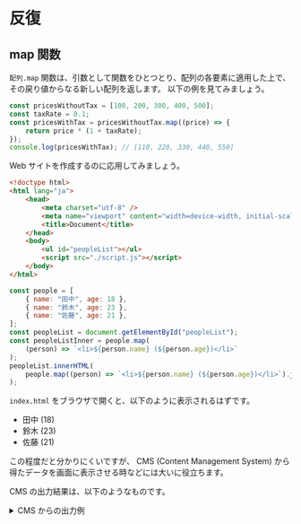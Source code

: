 # 反復

## map 関数

`配列.map` 関数は、引数として関数をひとつとり、配列の各要素に適用した上で、その戻り値からなる新しい配列を返します。
以下の例を見てみましょう。

```js
const pricesWithoutTax = [100, 200, 300, 400, 500];
const taxRate = 0.1;
const pricesWithTax = pricesWithoutTax.map((price) => {
    return price * (1 + taxRate);
});
console.log(pricesWithTax); // [110, 220, 330, 440, 550]
```

Web サイトを作成するのに応用してみましょう。

```html filename="index.html"
<!doctype html>
<html lang="ja">
    <head>
        <meta charset="utf-8" />
        <meta name="viewport" content="width=device-width, initial-scale=1.0" />
        <title>Document</title>
    </head>
    <body>
        <ul id="peopleList"></ul>
        <script src="./script.js"></script>
    </body>
</html>
```

```js filename="script.js"
const people = [
    { name: "田中", age: 18 },
    { name: "鈴木", age: 23 },
    { name: "佐藤", age: 21 },
];
const peopleList = document.getElementById("peopleList");
const peopleListInner = people.map(
    (person) => `<li>${person.name} (${person.age})</li>`
);
peopleList.innerHTML(
    people.map((person) => `<li>${person.name} (${person.age})</li>`).join("")
);
```

`index.html` をブラウザで開くと、以下のように表示されるはずです。

-   田中 (18)
-   鈴木 (23)
-   佐藤 (21)

この程度だと分かりにくいですが、 CMS (Content Management System) から得たデータを画面に表示させる時などには大いに役立ちます。

CMS の出力結果は、以下のようなものです。

<details>
    <summary>CMS からの出力例</summary>

    WordPress の REST API からは、以下のような出力が得られます。
    （本来はこの何倍もの出力があるはずですが、見やすさのために表示項目を制限しています。）

```json
[
    {
        "id": 11199,
        "slug": "2403-tour-notredameseishin",
        "title": {
            "rendered": "2024/03/27 ノートルダム清心中・高等学校 東大ツアー"
        }
    },
    {
        "id": 11093,
        "slug": "2403-tour-yahata",
        "title": {
            "rendered": "2024/03/27 八幡高等学校 東大ツアー"
        }
    },
    {
        "id": 11087,
        "slug": "2403-tour-shakairenkei",
        "title": {
            "rendered": "2024/03/25-26 「東大の研究室をのぞいてみよう！～多様な学生を東大に～」プログラム"
        }
    },
    {
        "id": 11126,
        "slug": "2403-online-kokura",
        "title": {
            "rendered": "2024/03/19 小倉高等学校 オンライン"
        }
    },
    {
        "id": 11022,
        "slug": "2403-online-oshima",
        "title": {
            "rendered": "2024/03/18 大島高等学校 オンライン"
        }
    },
    {
        "id": 11039,
        "slug": "2403-hybrid-iwakuni",
        "title": {
            "rendered": "2024/03/15 岩国高等学校 地方出張セミナー"
        }
    },
    {
        "id": 10969,
        "slug": "2403-tour-sendaidaisan",
        "title": {
            "rendered": "2024/03/08 仙台第三高等学校 東大ツアー"
        }
    },
    {
        "id": 10925,
        "slug": "2403-hybrid-harunogakko",
        "title": {
            "rendered": "2024/03/02~03 春の学校 出張セミナー"
        }
    },
    {
        "id": 10904,
        "slug": "kyoshitsu-hongo-2024",
        "title": {
            "rendered": "【2024最新】東大二次試験の教室 理系編【本郷キャンパス】"
        }
    },
    {
        "id": 10884,
        "slug": "kyoshitsu-komaba-2024",
        "title": {
            "rendered": "【2024最新】東大二次試験の教室 文系編【駒場キャンパス】"
        }
    },
    {
        "id": 10950,
        "slug": "2402-online-takada",
        "title": {
            "rendered": "2024/02/20 高田高等学校 オンライン"
        }
    },
    {
        "id": 10805,
        "slug": "2312-hybrid-isahaya",
        "title": {
            "rendered": "2023/12/28 諫早高等学校・附属中学校 地方出張セミナー"
        }
    },
    {
        "id": 10777,
        "slug": "2312-tour-goshogawara",
        "title": {
            "rendered": "2023/12/23 五所川原高等学校 東大ツアー"
        }
    },
    {
        "id": 10670,
        "slug": "2312-tour-johnouchi",
        "title": {
            "rendered": "2023/12/23 城ノ内中等教育学校 東大ツアー"
        }
    },
    {
        "id": 10712,
        "slug": "2312-online-marugame",
        "title": {
            "rendered": "2023/12/17 丸亀高等学校 オンライン"
        }
    },
    {
        "id": 10594,
        "slug": "2312-tour-fujiedahigashi",
        "title": {
            "rendered": "2023/12/10 藤枝東高等学校 東大ツアー"
        }
    },
    {
        "id": 10615,
        "slug": "2312-online-yashiro",
        "title": {
            "rendered": "2023/12/09 屋代高等学校 オンライン"
        }
    },
    {
        "id": 10572,
        "slug": "2312-tour-akitaminami",
        "title": {
            "rendered": "2023/12/03 秋田南高等学校・中等部 東大ツアー"
        }
    },
    {
        "id": 10496,
        "slug": "study-choose-university",
        "title": {
            "rendered": "【東大生に聞く】志望校・併願校の選び方【大学受験】"
        }
    },
    {
        "id": 10891,
        "slug": "2311-tour-joso",
        "title": {
            "rendered": "2023/11/18 常総学院高等学校ツアー"
        }
    },
    {
        "id": 10501,
        "slug": "study-jukuyobiko-hitsuyo",
        "title": {
            "rendered": "東大合格に塾・予備校は必要？ 現役東大生に聞いてみた！"
        }
    },
    {
        "id": 10522,
        "slug": "2310-tour-sundaikofu",
        "title": {
            "rendered": "2023/10/28 駿台甲府中学校 東大ツアー"
        }
    },
    {
        "id": 10625,
        "slug": "2310-tour-sundaikofu-hs",
        "title": {
            "rendered": "2023/10/07 駿台甲府高等学校 東大ツアー"
        }
    },
    {
        "id": 10457,
        "slug": "2310-trip-matsumotofukashi",
        "title": {
            "rendered": "2023/10/07 長野県松本深志高等学校 出張セミナー"
        }
    },
    {
        "id": 10310,
        "slug": "agriculture-recommendation",
        "title": {
            "rendered": "興味を探した先に～農学部推薦入試を経て～"
        }
    }
]
```

</details>
